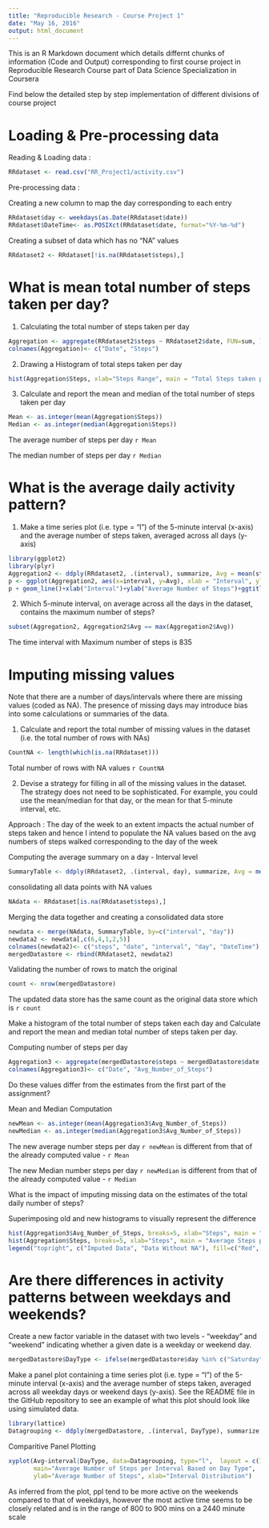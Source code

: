 ---
title: "Reproducible Research - Course Project 1"
date: "May 16, 2016"
output: html_document
---

This is an R Markdown document which details differnt chunks of information (Code and Output) corresponding to first course project in Reproducible Research Course part of Data Science Specialization in Coursera

Find below the detailed step by step implementation of different divisions of course project

# Loading & Pre-processing data

Reading & Loading data : 

```{r}
RRdataset <- read.csv("RR_Project1/activity.csv")
```

Pre-processing data : 

Creating a new column to map the day corresponding to each entry

```{r}
RRdataset$day <- weekdays(as.Date(RRdataset$date))
RRdataset$DateTime<- as.POSIXct(RRdataset$date, format="%Y-%m-%d")
```

Creating a subset of data which has no "NA" values

```{r}
RRdataset2 <- RRdataset[!is.na(RRdataset$steps),]
```

# What is mean total number of steps taken per day?

1. Calculating the total number of steps taken per day

```{r}
Aggregation <- aggregate(RRdataset2$steps ~ RRdataset2$date, FUN=sum, )
colnames(Aggregation)<- c("Date", "Steps")
```

2. Drawing a Histogram of total steps taken per day

```{r}
hist(Aggregation$Steps, xlab="Steps Range", main = "Total Steps taken per Day")
```

3. Calculate and report the mean and median of the total number of steps taken per day

```{r}
Mean <- as.integer(mean(Aggregation$Steps))
Median <- as.integer(median(Aggregation$Steps))
```


The average number of steps per day `r Mean`

The median number of steps per day `r Median`


# What is the average daily activity pattern?

1. Make a time series plot (i.e. type = "l") of the 5-minute interval (x-axis) and the average number of steps taken, averaged across all days (y-axis)


```{r}
library(ggplot2)
library(plyr)
Aggregation2 <- ddply(RRdataset2, .(interval), summarize, Avg = mean(steps))
p <- ggplot(Aggregation2, aes(x=interval, y=Avg), xlab = "Interval", ylab="Average Number of Steps")
p + geom_line()+xlab("Interval")+ylab("Average Number of Steps")+ggtitle("Average Number of Steps per Interval")
```

2. Which 5-minute interval, on average across all the days in the dataset, contains the maximum number of steps?

```{r}
subset(Aggregation2, Aggregation2$Avg == max(Aggregation2$Avg))
```

The time interval with Maximum number of steps is 835


# Imputing missing values

Note that there are a number of days/intervals where there are missing values (coded as NA). The presence of missing days may introduce bias into some calculations or summaries of the data.

1. Calculate and report the total number of missing values in the dataset (i.e. the total number of rows with NAs)

```{r}
CountNA <- length(which(is.na(RRdataset)))
```

Total number of rows with NA values `r CountNA`

2. Devise a strategy for filling in all of the missing values in the dataset. The strategy does not need to be sophisticated. For example, you could use the mean/median for that day, or the mean for that 5-minute interval, etc.

Approach : The day of the week to an extent impacts the actual number of steps taken and hence I intend to populate the NA values based on the avg numbers of steps walked corresponding to the day of the week

Computing the average summary on a day - Interval level

```{r}
SummaryTable <- ddply(RRdataset2, .(interval, day), summarize, Avg = mean(steps))
```

consolidating all data points with NA values

```{r}
NAdata <- RRdataset[is.na(RRdataset$steps),]
```

Merging the data together and creating a consolidated data store

```{r}
newdata <- merge(NAdata, SummaryTable, by=c("interval", "day"))
newdata2 <- newdata[,c(6,4,1,2,5)]
colnames(newdata2)<- c("steps", "date", "interval", "day", "DateTime")
mergedDatastore <- rbind(RRdataset2, newdata2)
```

Validating the number of rows to match the original 

```{r}
count <- nrow(mergedDatastore)
```

The updated data store has the same count as the original data store which is `r count` 

Make a histogram of the total number of steps taken each day and Calculate and report the mean and median total number of steps taken per day. 

Computing number of steps per day 

```{r}
Aggregation3 <- aggregate(mergedDatastore$steps ~ mergedDatastore$date, FUN=sum )
colnames(Aggregation3)<- c("Date", "Avg_Number_of_Steps")
```

Do these values differ from the estimates from the first part of the assignment? 


Mean and Median Computation

```{r}
newMean <- as.integer(mean(Aggregation3$Avg_Number_of_Steps))
newMedian <- as.integer(median(Aggregation3$Avg_Number_of_Steps))
```

The new average number steps per day `r newMean` is different from that of the already computed value - `r Mean`

The new Median number steps per day `r newMedian` is different from that of the already computed value - `r Median`

What is the impact of imputing missing data on the estimates of the total daily number of steps?

Superimposing old and new histograms to visually represent the difference

```{r}
hist(Aggregation3$Avg_Number_of_Steps, breaks=5, xlab="Steps", main = "Average Steps per Day with NA", col="Red")
hist(Aggregation$Steps, breaks=5, xlab="Steps", main = "Average Steps per Day without NA", col="blue", add=T)
legend("topright", c("Imputed Data", "Data Without NA"), fill=c("Red", "blue") )
```

# Are there differences in activity patterns between weekdays and weekends?

Create a new factor variable in the dataset with two levels - "weekday" and "weekend" indicating whether a given date is a weekday or weekend day.

```{r}
mergedDatastore$DayType <- ifelse(mergedDatastore$day %in% c("Saturday", "Sunday"), "WeekEnd", "WeekDay")
```

Make a panel plot containing a time series plot (i.e. type = "l") of the 5-minute interval (x-axis) and the average number of steps taken, averaged across all weekday days or weekend days (y-axis). See the README file in the GitHub repository to see an example of what this plot should look like using simulated data.

```{r}
library(lattice)
Datagrouping <- ddply(mergedDatastore, .(interval, DayType), summarize, Avg = mean(steps))
```

Comparitive Panel Plotting

```{r}
xyplot(Avg~interval|DayType, data=Datagrouping, type="l",  layout = c(1,2),
       main="Average Number of Steps per Interval Based on Day Type", 
       ylab="Average Number of Steps", xlab="Interval Distribution")
```

As inferred from the plot, ppl tend to be more active on the weekends compared to that of weekdays, however the most active time seems to be closely related and is in the range of 800 to 900 mins on a 2440 minute scale
